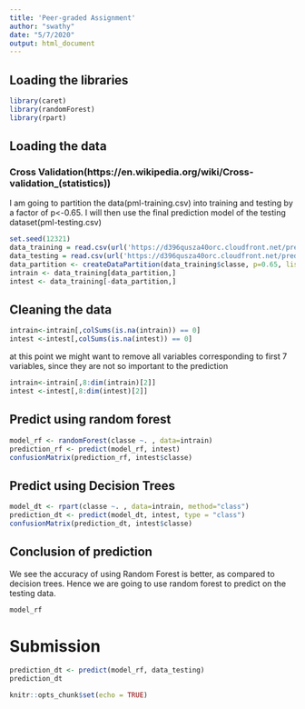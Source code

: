 ```yaml
---
title: 'Peer-graded Assignment'
author: "swathy"
date: "5/7/2020"
output: html_document
---
```


## Loading the libraries

```r
library(caret)
library(randomForest)
library(rpart)
```

## Loading the data

### Cross Validation(https://en.wikipedia.org/wiki/Cross-validation_(statistics))
I am going to partition the data(pml-training.csv) into training and testing by a factor of p<-0.65. I will then use the final prediction model of the testing dataset(pml-testing.csv)

```r
set.seed(12321)
data_training = read.csv(url('https://d396qusza40orc.cloudfront.net/predmachlearn/pml-training.csv'),na.strings=c("NA", ""))
data_testing = read.csv(url('https://d396qusza40orc.cloudfront.net/predmachlearn/pml-testing.csv'),na.strings=c("NA", ""))
data_partition <- createDataPartition(data_training$classe, p=0.65, list=FALSE)
intrain <- data_training[data_partition,]
intest <- data_training[-data_partition,]
```

## Cleaning the data

```r
intrain<-intrain[,colSums(is.na(intrain)) == 0]
intest <-intest[,colSums(is.na(intest)) == 0]
```

at this point we might want to remove all variables corresponding to first 7 variables, since they are not so important to the prediction

```r
intrain<-intrain[,8:dim(intrain)[2]]
intest <-intest[,8:dim(intest)[2]]
```

## Predict using random forest

```r
model_rf <- randomForest(classe ~. , data=intrain)
prediction_rf <- predict(model_rf, intest)
confusionMatrix(prediction_rf, intest$classe)
```

## Predict using Decision Trees

```r
model_dt <- rpart(classe ~. , data=intrain, method="class")
prediction_dt <- predict(model_dt, intest, type = "class")
confusionMatrix(prediction_dt, intest$classe)
```

## Conclusion of prediction

We see the accuracy of using Random Forest is better, as compared to decision trees. Hence we are going to use random forest to predict on the testing data.

```r
model_rf
```


# Submission

```r
prediction_dt <- predict(model_rf, data_testing)
prediction_dt
```

```r
knitr::opts_chunk$set(echo = TRUE)
```



